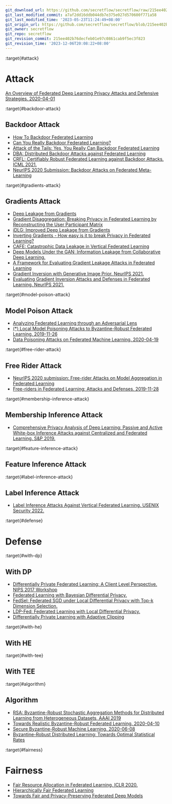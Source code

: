 ```yaml
---
git_download_url: https://github.com/secretflow/secretflow/raw/215ee402b76decfeb01e97c0861cab9f5ec3f823/docs/awesome-pets/papers/applications/aml/attack_defense.md
git_last_modified_commit: a7af2dd16ddb044db7e375e027d570600f771a58
git_last_modified_time: '2023-05-23T11:24:49+08:00'
git_origin_url: https://github.com/secretflow/secretflow/blob/215ee402b76decfeb01e97c0861cab9f5ec3f823/docs/awesome-pets/papers/applications/aml/attack_defense.md
git_owner: secretflow
git_repo: secretflow
git_revision_commit: 215ee402b76decfeb01e97c0861cab9f5ec3f823
git_revision_time: '2023-12-06T20:08:22+08:00'
---
```


:target{#attack}

# Attack

[An Overview of Federated Deep Learning Privacy Attacks and Defensive Strategies. 2020-04-01](https://arxiv.org/pdf/2004.04676.pdf)

:target{#backdoor-attack}

## Backdoor Attack

- [How To Backdoor Federated Learning](https://arxiv.org/pdf/1807.00459.pdf)
- [Can You Really Backdoor Federated Learning?](https://arxiv.org/abs/1911.07963)
- [Attack of the Tails: Yes, You Really Can Backdoor Federated Learning](https://papers.nips.cc/paper/2020/file/b8ffa41d4e492f0fad2f13e29e1762eb-Paper.pdf)
- [DBA: Distributed Backdoor Attacks against Federated Learning](https://openreview.net/pdf?id=rkgyS0VFvr)
- [CRFL: Certifiably Robust Federated Learning against Backdoor Attacks. ICML 2021.](https://arxiv.org/pdf/2106.08283.pdf)
- [NeurIPS 2020 Submission: Backdoor Attacks on Federated Meta-Learning](https://arxiv.org/pdf/2006.07026.pdf)

:target{#gradients-attack}

## Gradients Attack

- [Deep Leakage from Gradients](https://arxiv.org/pdf/1906.08935.pdf)
- [Gradient Disaggregation: Breaking Privacy in Federated Learning by Reconstructing the User Participant Matrix](https://arxiv.org/pdf/2106.06089.pdf)
- [iDLG: Improved Deep Leakage from Gradients](https://arxiv.org/pdf/2001.02610.pdf)
- [Inverting Gradients - How easy is it to break Privacy in Federated Learning?](https://arxiv.org/pdf/2003.14053.pdf)
- [CAFE: Catastrophic Data Leakage in Vertical Federated Learning](https://papers.neurips.cc/paper/2021/file/08040837089cdf46631a10aca5258e16-Paper.pdf)
- [Deep Models Under the GAN: Information Leakage from Collaborative Deep Learning.](https://arxiv.org/pdf/1702.07464.pdf)
- [A Framework for Evaluating Gradient Leakage Attacks in Federated Learning](https://arxiv.org/pdf/2004.10397.pdf)
- [Gradient Inversion with Generative Image Prior. NeurIPS 2021.](https://arxiv.org/pdf/2110.14962.pdf)
- [Evaluating Gradient Inversion Attacks and Defenses in Federated Learning. NeurIPS 2021.](https://arxiv.org/pdf/2112.00059.pdf)

:target{#model-poison-attack}

## Model Poison Attack

- [Analyzing Federated Learning through an Adversarial Lens](https://arxiv.org/abs/1811.12470)
- [(\*) Local Model Poisoning Attacks to Byzantine-Robust Federated Learning. 2019-11-26](https://arxiv.org/pdf/1911.11815.pdf)
- [Data Poisoning Attacks on Federated Machine Learning. 2020-04-19](https://arxiv.org/pdf/2004.10020.pdf)

:target{#free-rider-attack}

## Free Rider Attack

- [NeurIPS 2020 submission: Free-rider Attacks on Model Aggregation in Federated Learning](https://arxiv.org/pdf/2006.11901.pdf)
- [Free-riders in Federated Learning: Attacks and Defenses. 2019-11-28](https://arxiv.org/pdf/1911.12560.pdf)

:target{#membership-inference-attack}

## Membership Inference Attack

- [Comprehensive Privacy Analysis of Deep Learning: Passive and Active White-box Inference Attacks against Centralized and Federated Learning. S\&P 2019.](https://arxiv.org/pdf/1812.00910.pdf)

:target{#feature-inference-attack}

## Feature Inference Attack

:target{#label-inference-attack}

## Label Inference Attack

- [Label Inference Attacks Against Vertical Federated Learning. USENIX Security 2022.](https://www.usenix.org/system/files/sec22-fu-chong.pdf)

:target{#defense}

# Defense

:target{#with-dp}

## With DP

- [Differentially Private Federated Learning: A Client Level Perspective. NIPS 2017 Workshop](https://arxiv.org/pdf/1712.07557.pdf)
- [Federated Learning with Bayesian Differential Privacy.](https://arxiv.org/pdf/1911.10071.pdf)
- [FedSel: Federated SGD under Local Differential Privacy with Top-k Dimension Selection.](https://arxiv.org/pdf/2003.10637.pdf)
- [LDP-Fed: Federated Learning with Local Differential Privacy.](https://arxiv.org/pdf/2006.03637.pdf)
- [Differentially Private Learning with Adaptive Clipping](https://arxiv.org/pdf/1905.03871.pdf)

:target{#with-he}

## With HE

:target{#with-tee}

## With TEE

:target{#algorithm}

## Algorithm

- [RSA: Byzantine-Robust Stochastic Aggregation Methods for Distributed Learning from Heterogeneous Datasets, AAAI 2019](https://arxiv.org/abs/1811.03761)
- [Towards Realistic Byzantine-Robust Federated Learning. 2020-04-10](https://arxiv.org/pdf/2004.04986.pdf)
- [Secure Byzantine-Robust Machine Learning. 2020-06-08](https://arxiv.org/pdf/2006.04747.pdf)
- [Byzantine-Robust Distributed Learning: Towards Optimal Statistical Rates](https://arxiv.org/pdf/1803.01498.pdf)

:target{#fairness}

# Fairness

- [Fair Resource Allocation in Federated Learning. ICLR 2020.](https://arxiv.org/pdf/1905.10497.pdf)
- [Hierarchically Fair Federated Learning](https://arxiv.org/pdf/2004.10386.pdf)
- [Towards Fair and Privacy-Preserving Federated Deep Models](https://arxiv.org/pdf/1906.01167.pdf)
